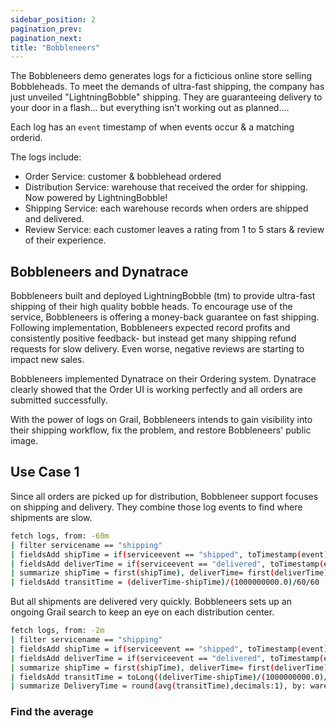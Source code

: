 ```yaml
---
sidebar_position: 2
pagination_prev:
pagination_next:
title: "Bobbleneers"
---
```


The Bobbleneers demo generates logs for a ficticious online store selling Bobbleheads. To meet the demands of ultra-fast shipping, the company has just unveiled "LightningBobble" shipping. They are guaranteeing delivery to your door in a flash... but everything isn't working out as planned....

Each log has an `event` timestamp of when events occur & a matching orderid.

The logs include:

- Order Service: customer & bobblehead ordered
- Distribution Service: warehouse that received the order for shipping. Now powered by LightningBobble!
- Shipping Service: each warehouse records when orders are shipped and delivered.
- Review Service: each customer leaves a rating from 1 to 5 stars & review of their experience.

## Bobbleneers and Dynatrace

Bobbleneers built and deployed LightningBobble (tm) to provide ultra-fast shipping of their high quality bobble heads. To encourage use of the service, Bobbleneers is offering a money-back guarantee on fast shipping. Following implementation, Bobbleneers expected record profits and consistently positive feedback- but instead get many shipping refund requests for slow delivery. Even worse, negative reviews are starting to impact new sales.

Bobbleneers implemented Dynatrace on their Ordering system. Dynatrace clearly showed that the Order UI is working perfectly and all orders are submitted successfully.

With the power of logs on Grail, Bobbleneers intends to gain visibility into their shipping workflow, fix the problem, and restore Bobbleneers' public image.

## Use Case 1

Since all orders are picked up for distribution, Bobbleneer support focuses on shipping and delivery. They combine those log events to find where shipments are slow.

```bash
fetch logs, from: -60m
| filter servicename == "shipping"
| fieldsAdd shipTime = if(serviceevent == "shipped", toTimestamp(event))
| fieldsAdd deliverTime = if(serviceevent == "delivered", toTimestamp(event))
| summarize shipTime = first(shipTime), deliverTime= first(deliverTime), by: orderid
| fieldsAdd transitTime = (deliverTime-shipTime)/(1000000000.0)/60/60
```

But all shipments are delivered very quickly. Bobbleneers sets up an ongoing Grail search to keep an eye on each distribution center.

```bash
fetch logs, from: -2m
| filter servicename == "shipping"
| fieldsAdd shipTime = if(serviceevent == "shipped", toTimestamp(event))
| fieldsAdd deliverTime = if(serviceevent == "delivered", toTimestamp(event))
| summarize shipTime = first(shipTime), deliverTime= first(deliverTime), warehouse = first(warehouse), by: orderid
| fieldsAdd transitTime = toLong((deliverTime-shipTime)/(1000000000.0)/60/60)
| summarize DeliveryTime = round(avg(transitTime),decimals:1), by: warehouse
```

### Find the average
